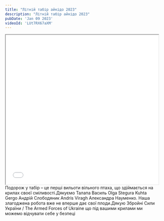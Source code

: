 ```yaml
---
title: "Літній табір айкідо 2023"
description: "Літній табір айкідо 2023"
pubDate: 'Jan 09 2023'
videoId: 'LUt7RX67aXM'
---
```

<iframe width="100%" height="493" src={`https://www.youtube.com/embed/${frontmatter.videoId}`} allowfullscreen></iframe>
<br/>
Подорож у табір – це перші вильоти вільного птаха, що здіймається на крилах своєї сміливості.Дякуємо Талапа Василь Olga Stegura Kuhta Gergo Андрій Слободяник Andris Viragh Александра Науменко. Наша злагоджена робота вже не вперше дає свої плоди.Дякую Збройні Сили України / The Armed Forces of Ukraine що під вашими крилами ми можемо відчувати себе у безпеці
